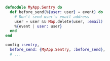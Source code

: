 ```elixir {filename:lib/my_app/sentry.ex}
defmodule MyApp.Sentry do
  def before_send(%{user: user} = event) do
    # Don't send user's email address
    user = user && Map.delete(user, :email)
    %{event | user: user}
  end
end
```

```elixir {filename:config/config.exs}
config :sentry,
  before_send: {MyApp.Sentry, :before_send},
  # ...
```
